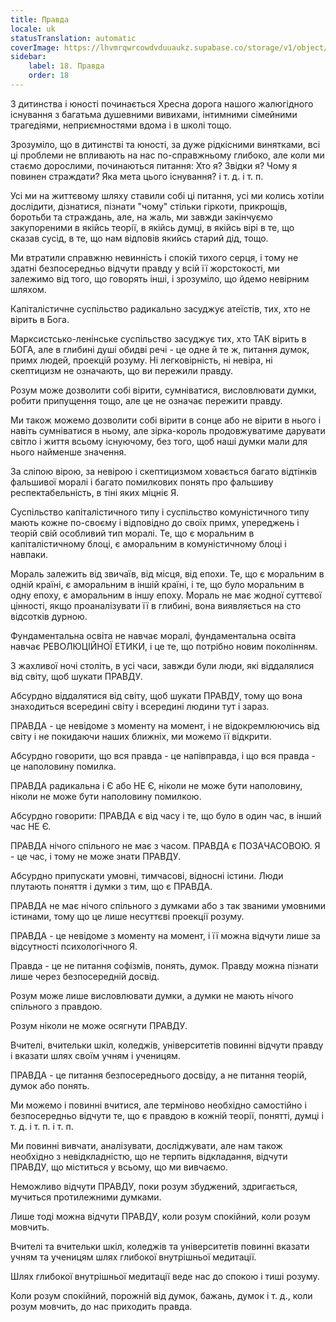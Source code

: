 ```yaml
---
title: Правда
locale: uk
statusTranslation: automatic
coverImage: https://lhvmrqwrcowdvduuaukz.supabase.co/storage/v1/object/public/strapi-uploads/small_cover-educacion-fundamental.webp-2d51a7828a2b1309555be27f7e2a61a0.webp
sidebar:
    label: 18. Правда
    order: 18
---
```

З дитинства і юності починається Хресна дорога нашого жалюгідного існування з багатьма душевними вивихами, інтимними сімейними трагедіями, неприємностями вдома і в школі тощо.

Зрозуміло, що в дитинстві та юності, за дуже рідкісними винятками, всі ці проблеми не впливають на нас по-справжньому глибоко, але коли ми стаємо дорослими, починаються питання: Хто я? Звідки я? Чому я повинен страждати? Яка мета цього існування? і т. д. і т. п.

Усі ми на життєвому шляху ставили собі ці питання, усі ми колись хотіли дослідити, дізнатися, пізнати "чому" стільки гіркоти, прикрощів, боротьби та страждань, але, на жаль, ми завжди закінчуємо закупореними в якійсь теорії, в якійсь думці, в якійсь вірі в те, що сказав сусід, в те, що нам відповів якийсь старий дід, тощо.

Ми втратили справжню невинність і спокій тихого серця, і тому не здатні безпосередньо відчути правду у всій її жорстокості, ми залежимо від того, що говорять інші, і зрозуміло, що йдемо невірним шляхом.

Капіталістичне суспільство радикально засуджує атеїстів, тих, хто не вірить в Бога.

Марксистсько-ленінське суспільство засуджує тих, хто ТАК вірить в БОГА, але в глибині душі обидві речі - це одне й те ж, питання думок, примх людей, проекцій розуму. Ні легковірність, ні невіра, ні скептицизм не означають, що ви пережили правду.

Розум може дозволити собі вірити, сумніватися, висловлювати думки, робити припущення тощо, але це не означає пережити правду.

Ми також можемо дозволити собі вірити в сонце або не вірити в нього і навіть сумніватися в ньому, але зірка-король продовжуватиме дарувати світло і життя всьому існуючому, без того, щоб наші думки мали для нього найменше значення.

За сліпою вірою, за невірою і скептицизмом ховається багато відтінків фальшивої моралі і багато помилкових понять про фальшиву респектабельність, в тіні яких міцніє Я.

Суспільство капіталістичного типу і суспільство комуністичного типу мають кожне по-своєму і відповідно до своїх примх, упереджень і теорій свій особливий тип моралі. Те, що є моральним в капіталістичному блоці, є аморальним в комуністичному блоці і навпаки.

Мораль залежить від звичаїв, від місця, від епохи. Те, що є моральним в одній країні, є аморальним в іншій країні, і те, що було моральним в одну епоху, є аморальним в іншу епоху. Мораль не має жодної суттєвої цінності, якщо проаналізувати її в глибині, вона виявляється на сто відсотків дурною.

Фундаментальна освіта не навчає моралі, фундаментальна освіта навчає РЕВОЛЮЦІЙНОЇ ЕТИКИ, і це те, що потрібно новим поколінням.

З жахливої ночі століть, в усі часи, завжди були люди, які віддалялися від світу, щоб шукати ПРАВДУ.

Абсурдно віддалятися від світу, щоб шукати ПРАВДУ, тому що вона знаходиться всередині світу і всередині людини тут і зараз.

ПРАВДА - це невідоме з моменту на момент, і не відокремлюючись від світу і не покидаючи наших ближніх, ми можемо її відкрити.

Абсурдно говорити, що вся правда - це напівправда, і що вся правда - це наполовину помилка.

ПРАВДА радикальна і Є або НЕ Є, ніколи не може бути наполовину, ніколи не може бути наполовину помилкою.

Абсурдно говорити: ПРАВДА є від часу і те, що було в один час, в інший час НЕ Є.

ПРАВДА нічого спільного не має з часом. ПРАВДА є ПОЗАЧАСОВОЮ. Я - це час, і тому не може знати ПРАВДУ.

Абсурдно припускати умовні, тимчасові, відносні істини. Люди плутають поняття і думки з тим, що є ПРАВДА.

ПРАВДА не має нічого спільного з думками або з так званими умовними істинами, тому що це лише несуттєві проекції розуму.

ПРАВДА - це невідоме з моменту на момент, і її можна відчути лише за відсутності психологічного Я.

Правда - це не питання софізмів, понять, думок. Правду можна пізнати лише через безпосередній досвід.

Розум може лише висловлювати думки, а думки не мають нічого спільного з правдою.

Розум ніколи не може осягнути ПРАВДУ.

Вчителі, вчительки шкіл, коледжів, університетів повинні відчути правду і вказати шлях своїм учням і ученицям.

ПРАВДА - це питання безпосереднього досвіду, а не питання теорій, думок або понять.

Ми можемо і повинні вчитися, але терміново необхідно самостійно і безпосередньо відчути те, що є правдою в кожній теорії, понятті, думці і т. д. і т. п. і т. п.

Ми повинні вивчати, аналізувати, досліджувати, але нам також необхідно з невідкладністю, що не терпить відкладання, відчути ПРАВДУ, що міститься у всьому, що ми вивчаємо.

Неможливо відчути ПРАВДУ, поки розум збуджений, здригається, мучиться протилежними думками.

Лише тоді можна відчути ПРАВДУ, коли розум спокійний, коли розум мовчить.

Вчителі та вчительки шкіл, коледжів та університетів повинні вказати учням та ученицям шлях глибокої внутрішньої медитації.

Шлях глибокої внутрішньої медитації веде нас до спокою і тиші розуму.

Коли розум спокійний, порожній від думок, бажань, думок і т. д., коли розум мовчить, до нас приходить правда.

